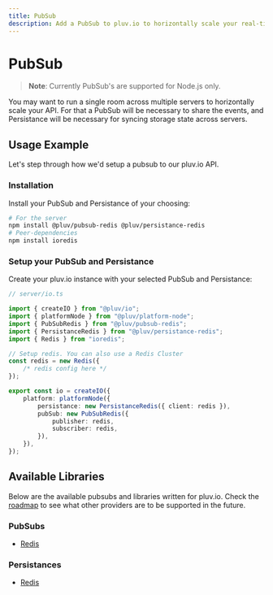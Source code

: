 ```yaml
---
title: PubSub
description: Add a PubSub to pluv.io to horizontally scale your real-time API.
---
```



# PubSub

> **Note**: Currently PubSub's are supported for Node.js only.

You may want to run a single room across multiple servers to horizontally scale your API. For that a PubSub will be necessary to share the events, and Persistance will be necessary for syncing storage state across servers.

## Usage Example

Let's step through how we'd setup a pubsub to our pluv.io API.

### Installation

Install your PubSub and Persistance of your choosing:

```bash
# For the server
npm install @pluv/pubsub-redis @pluv/persistance-redis
# Peer-dependencies
npm install ioredis
```

### Setup your PubSub and Persistance

Create your pluv.io instance with your selected PubSub and Persistance:

```ts
// server/io.ts

import { createIO } from "@pluv/io";
import { platformNode } from "@pluv/platform-node";
import { PubSubRedis } from "@pluv/pubsub-redis";
import { PersistanceRedis } from "@pluv/persistance-redis";
import { Redis } from "ioredis";

// Setup redis. You can also use a Redis Cluster
const redis = new Redis({
    /* redis config here */
});

export const io = createIO({
    platform: platformNode({
        persistance: new PersistanceRedis({ client: redis }),
        pubSub: new PubSubRedis({
            publisher: redis,
            subscriber: redis,
        }),
    }),
});
```

## Available Libraries

Below are the available pubsubs and libraries written for pluv.io. Check the [roadmap](http://localhost:3000/docs/introduction#features-and-roadmap) to see what other providers are to be supported in the future.

### PubSubs

* [Redis](https://www.npmjs.com/package/@pluv/pubsub-redis)

### Persistances

* [Redis](https://www.npmjs.com/package/@pluv/persistance-redis)

